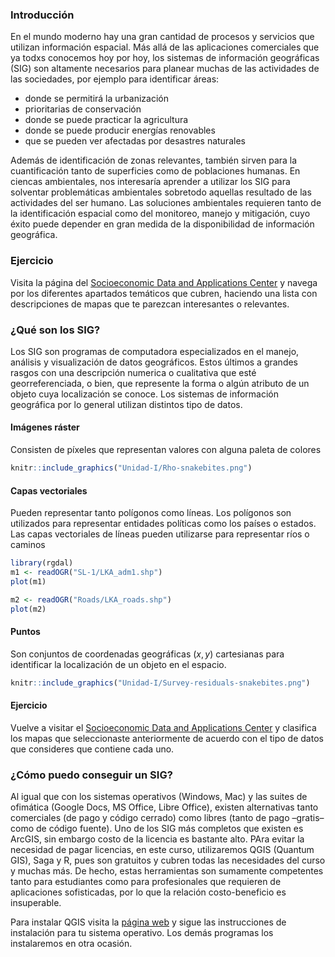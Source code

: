 
### Introducción

En el mundo moderno hay una gran cantidad de procesos y servicios que utilizan información espacial. Más allá de las aplicaciones comerciales que ya todxs conocemos hoy por hoy, los sistemas de información geográficas (SIG) son altamente necesarios para planear muchas de las actividades de las sociedades, por ejemplo para identificar áreas:

- donde se permitirá la urbanización
- prioritarias de conservación
- donde se puede practicar la agricultura
- donde se puede producir energías renovables
- que se pueden ver afectadas por desastres naturales

Además de identificación de zonas relevantes, también sirven para la cuantificación tanto de superficies como de poblaciones humanas. En ciencas ambientales, nos interesaría aprender a utilizar los SIG para solventar problemáticas ambientales sobretodo aquellas resultado de las actividades del ser humano. Las soluciones ambientales requieren tanto de la identificación espacial como del monitoreo, manejo y mitigación, cuyo éxito puede depender en gran medida de la disponibilidad de información geográfica.

### Ejercicio

Visita la página del [Socioeconomic Data and Applications Center](https://sedac.ciesin.columbia.edu/) y navega por los diferentes apartados temáticos que cubren, haciendo una lista con descripciones de mapas que te parezcan interesantes o relevantes.

### ¿Qué son los SIG?

Los SIG son programas de computadora especializados en el manejo, análisis y visualización de datos geográficos. Estos últimos a grandes rasgos con una descripción numerica o cualitativa que esté georreferenciada, o bien, que represente la forma o algún atributo de un objeto cuya localización se conoce. Los sistemas de información geográfica por lo general utilizan distintos tipo de datos.

#### Imágenes ráster

Consisten de píxeles que representan valores con alguna paleta de colores

```r
knitr::include_graphics("Unidad-I/Rho-snakebites.png")
```

#### Capas vectoriales

Pueden representar tanto polígonos como líneas. Los polígonos son utilizados para representar entidades políticas como los países o estados. Las capas vectoriales de líneas pueden utilizarse para representar ríos o caminos

```r
library(rgdal)
m1 <- readOGR("SL-1/LKA_adm1.shp")
plot(m1)
```

```r
m2 <- readOGR("Roads/LKA_roads.shp")
plot(m2)
```

#### Puntos

Son conjuntos de coordenadas geográficas ($x, y$) cartesianas para identificar la localización de un objeto en el espacio.


```r
knitr::include_graphics("Unidad-I/Survey-residuals-snakebites.png")
```

#### Ejercicio

Vuelve a visitar el [Socioeconomic Data and Applications Center](https://sedac.ciesin.columbia.edu/) y clasifica los mapas que seleccionaste anteriormente de acuerdo con el tipo de datos que consideres que contiene cada uno.

### ¿Cómo puedo conseguir un SIG?

Al igual que con los sistemas operativos (Windows, Mac) y las suites de ofimática (Google Docs, MS Office, Libre Office), existen alternativas tanto comerciales (de pago y código cerrado) como libres (tanto de pago --gratis-- como de código fuente). Uno de los SIG más completos que existen es ArcGIS, sin embargo costo de la licencia es bastante alto. PAra evitar la necesidad de pagar licencias, en este curso, utilizaremos QGIS (Quantum GIS), Saga y R, pues son gratuitos y cubren todas las necesidades del curso y muchas más. De hecho, estas herramientas son sumamente competentes tanto para estudiantes como para profesionales que requieren de aplicaciones sofisticadas, por lo que la relación costo-beneficio es insuperable.

Para instalar QGIS visita la [página web](https://qgis.org/es/site/) y sigue las instrucciones de instalación para tu sistema operativo. Los demás programas los instalaremos en otra ocasión.
